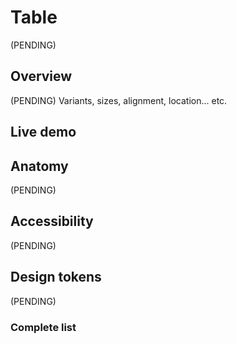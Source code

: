 


<Meta title="Components/Table" />

# Table

(PENDING)

## Overview

(PENDING) Variants, sizes, alignment, location... etc.

## Live demo

<LiveDemo
  story={Stories.Example}
  urlHtml="https://devoinc.github.io/genesys-styles/?path=/docs/components-tabs--docs"
  urlReact="https://devoinc.github.io/genesys-ui/?path=/docs/components-layout-table--docs"
/>

## Anatomy

(PENDING)

## Accessibility

(PENDING)

## Design tokens

(PENDING)

### Complete list

<DesignTokensList componentName="table" />

